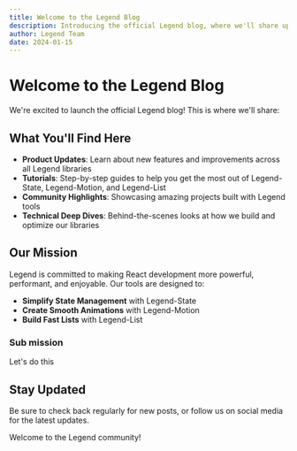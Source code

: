 ```yaml
---
title: Welcome to the Legend Blog
description: Introducing the official Legend blog, where we'll share updates, tutorials, and insights about Legend-State, Legend-Motion, and Legend-List.
author: Legend Team
date: 2024-01-15
---
```


# Welcome to the Legend Blog

We're excited to launch the official Legend blog! This is where we'll share:

## What You'll Find Here

- **Product Updates**: Learn about new features and improvements across all Legend libraries
- **Tutorials**: Step-by-step guides to help you get the most out of Legend-State, Legend-Motion, and Legend-List
- **Community Highlights**: Showcasing amazing projects built with Legend tools
- **Technical Deep Dives**: Behind-the-scenes looks at how we build and optimize our libraries

## Our Mission

Legend is committed to making React development more powerful, performant, and enjoyable. Our tools are designed to:

- **Simplify State Management** with Legend-State
- **Create Smooth Animations** with Legend-Motion
- **Build Fast Lists** with Legend-List

### Sub mission

Let's do this

## Stay Updated

Be sure to check back regularly for new posts, or follow us on social media for the latest updates.

Welcome to the Legend community!
